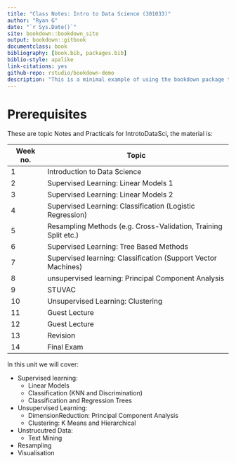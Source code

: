 ```yaml
--- 
title: "Class Notes: Intro to Data Science (301033)"
author: "Ryan G"
date: "`r Sys.Date()`"
site: bookdown::bookdown_site
output: bookdown::gitbook
documentclass: book
bibliography: [book.bib, packages.bib]
biblio-style: apalike
link-citations: yes
github-repo: rstudio/bookdown-demo
description: "This is a minimal example of using the bookdown package to write a book. The output format for this example is bookdown::gitbook."
---
```


# Prerequisites
These are topic Notes and Practicals for IntrotoDataSci, the material is:

|Week no. | Topic |
|---|---|
| 1| Introduction to Data Science |
|2 | Supervised Learning: Linear Models 1 |
|3 | Supervised Learning: Linear Models 2 |
|4 | Supervised Learning: Classification (Logistic Regression)|
|5 | Resampling Methods (e.g. Cross-Validation, Training Split etc.)|
|6 | Supervised Learning: Tree Based Methods|
|7 | Supervised learning: Classification (Support Vector Machines)|
|8 | unsupervised learning: Principal Component Analysis|
|9 | STUVAC|
|10 | Unsupervised Learning: Clustering|
|11 | Guest Lecture|
| 12| Guest Lecture|
|13 | Revision|
|14 | Final Exam|

In this unit we will cover:

* Supervised learning: 
    + Linear Models
    + Classification (KNN and Discrimination)
    + Classification and Regression Trees
* Unsupervised Learning:
    + DimensionReduction: Principal Component Analysis
    + Clustering: K Means and Hierarchical
* Unstrucutred Data:
    + Text Mining
* Resampling
* Visualisation
